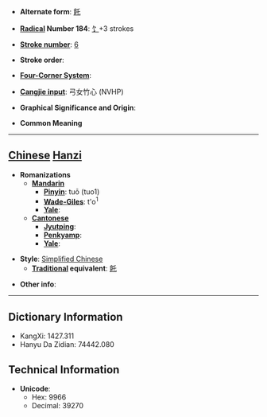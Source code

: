 * '''Alternate form''': [[飥]]

* '''[[Wiktionary:Chinese radical index| Radical]] Number 184''': [[Wiktionary:Chinese radical index 饣|饣]]+3 strokes

* '''[[Wiktionary:Chinese total strokes index|Stroke number]]''': [[Wiktionary:Chinese total strokes index 6|6]]

* '''Stroke order''': 

* '''[[Wiktionary:Chinese four corner index|Four-Corner System]]''': 

* '''[[Wiktionary:Chinese Cangjie index|Cangjie input]]''': 弓女竹心 (NVHP)

* '''Graphical Significance and Origin''': 

* '''Common Meaning'''

----

== [[Chinese]] [[Hanzi]] ==

* '''Romanizations'''
** '''[[Mandarin]]'''
*** '''[[Pinyin]]''': tuō (tuo1)
*** '''[[Wade-Giles]]''': t'o<sup>1</sup>
*** '''[[Yale]]''': 
** '''[[Cantonese]]'''
*** '''[[Jyutping]]''':
*** '''[[Penkyamp]]''': 
*** '''[[Yale]]''': 

* '''Style''': [[Simplified Chinese]] 
** '''[[Traditional Chinese|Traditional]] equivalent''': [[飥]]

* '''Other info''': 

----

== Dictionary Information ==

* KangXi: 1427.311
* Hanyu Da Zidian: 74442.080

== Technical Information ==

* '''Unicode''':
** Hex: 9966
** Decimal: 39270